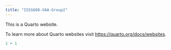 ```yaml
---
title: "ISSS608-VAA-Group2"
---
```


This is a Quarto website.

To learn more about Quarto websites visit <https://quarto.org/docs/websites>.

```r
1 + 1
```

